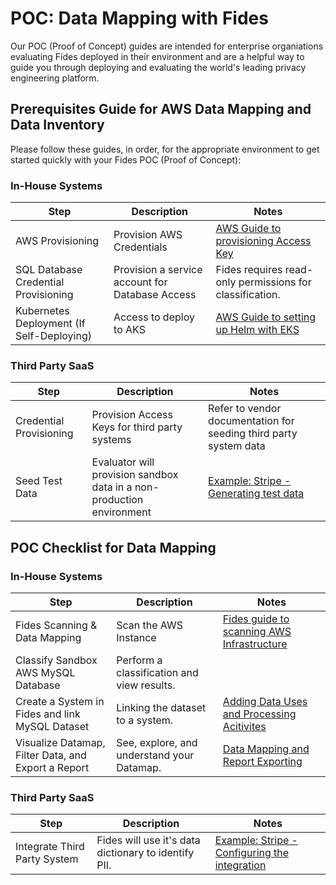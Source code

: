 # POC: Data Mapping with Fides
Our POC (Proof of Concept) guides are intended for enterprise organiations evaluating Fides deployed in their environment and are a helpful way to guide you through deploying and evaluating the world's leading privacy engineering platform.

## Prerequisites Guide for AWS Data Mapping and Data Inventory
Please follow these guides, in order, for the appropriate environment to get started quickly with your Fides POC (Proof of Concept):

### In-House Systems

| Step | Description | Notes |
| --- | --- | --- |
| AWS Provisioning | Provision AWS Credentials | [AWS Guide to provisioning Access Key](https://docs.aws.amazon.com/powershell/latest/userguide/pstools-appendix-sign-up.html) |
| SQL Database Credential Provisioning | Provision a service account for Database Access | Fides requires read-only permissions for classification. |
| Kubernetes Deployment (If Self-Deploying) | Access to deploy to AKS | [AWS Guide to setting up Helm with EKS](https://docs.aws.amazon.com/eks/latest/userguide/helm.html) |

### Third Party SaaS

| Step | Description | Notes |
| --- | --- | --- |
| Credential Provisioning | Provision Access Keys for third party systems | Refer to vendor documentation for seeding third party system data |
| Seed Test Data | Evaluator will provision sandbox data in a non-production environment | [Example: Stripe - Generating test data](https://github.com/stripe-samples/test-data)  |


## POC Checklist for Data Mapping
### In-House Systems

| Step | Description | Notes |
| --- | --- | --- |
| Fides Scanning & Data Mapping | Scan the AWS Instance | [Fides guide to scanning AWS Infrastructure](/tutorials/data-mapping/data-mapping-system-detection#cloud-system-detection-for-aws) |
| Classify Sandbox AWS MySQL Database | Perform a classification and view results. |  |
| Create a System in Fides and link MySQL Dataset | Linking the dataset to a system. | [Adding Data Uses and Processing Acitivites](/tutorials/data-mapping/data-mapping-data-uses) |
| Visualize Datamap, Filter Data, and Export a Report | See, explore, and understand your Datamap. | [Data Mapping and Report Exporting](/tutorials/data-mapping/data-mapping-reports) |

### Third Party SaaS

| Step | Description | Notes |
| --- | --- | --- |
| Integrate Third Party System | Fides will use it's data dictionary to identify PII. | [Example: Stripe - Configuring the integration](/dev-docs/configuration/integrations/saas-integrations/example-configs/stripe) |
